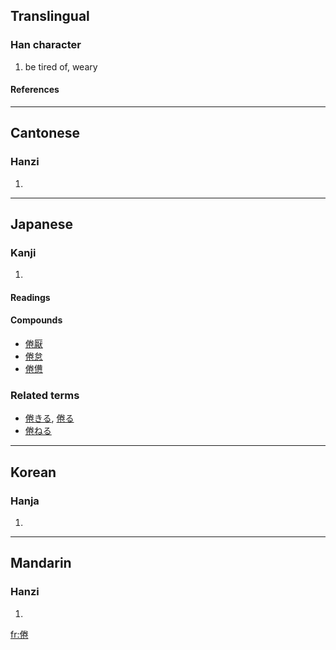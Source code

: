 ==Translingual==
===Han character===
{{Han char|rad=人|as=08|sn=10|four=2921<sub>2</sub>|canj=人火手山 (OFQU)}}
# be tired of, weary
====References====
{{Han ref|kx=0108.170|dkj=00788|dj=0231.070|hdz=10183.070|uh=5026|ud=20518|bh=ADC2|bd=44482}}
----
==Cantonese==
===Hanzi===
{{yue-hanzi|jyut=|y=gyun6}}
# {{defn|Cantonese}}
----
==Japanese==
===Kanji===
{{ja-kanji|grade=|rs=人08}}
# {{defn|Japanese}}
====Readings====
{{ja-readings|on=[[けん]] ([[ken]])|kun=[[つかれる]] ([[tsukareru]]), [[うむ]] ([[倦む]], [[umu]])}}
====Compounds====
*[[倦厭]]
*[[倦怠]]
*[[倦憊]]


===Related terms===
*[[倦きる]], [[倦る]]
*[[倦ねる]]
----
==Korean==
===Hanja===
{{ko-hanja|hangeul=권|rv=gwon|mr=kwŏn}}
# {{defn|Korean}}
----
==Mandarin==
===Hanzi===
{{cmn-hanzi|pin=[[juàn]] (juan4), [[qìng]] (qing4)|wg=chüan<sup>4</sup>, ch'ing<sup>4</sup>}}
# {{defn|Mandarin}}

[[fr:倦]]